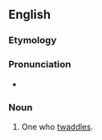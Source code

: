==English==

===Etymology===
{{suffix|en|twaddle|er|id2=agent noun}}

===Pronunciation===
* {{audio|en|en-us-twaddler.ogg|Audio (US)}}

===Noun===
{{en-noun}}

# One who [[twaddle]]s.